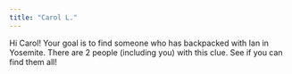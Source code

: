 ```yaml
---
title: "Carol L."
---
```


Hi Carol! Your goal is to find someone who has backpacked with Ian in Yosemite. There are 2 people (including you) with this clue. See if you can find them all!
